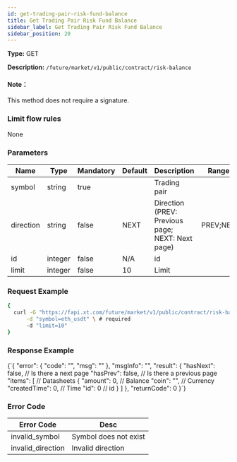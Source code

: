 ```yaml
---
id: get-trading-pair-risk-fund-balance
title: Get Trading Pair Risk Fund Balance
sidebar_label: Get Trading Pair Risk Fund Balance
sidebar_position: 20
---
```


**Type:** GET

**Description:** `/future/market/v1/public/contract/risk-balance`

#### Note：

This method does not require a signature.

### Limit flow rules

None

### Parameters

| Name | Type | Mandatory | Default | Description | Ranges |
| --- | --- | --- | --- | --- | --- |
| symbol | string | true |  | Trading pair |  |
| direction | string | false | NEXT | Direction (PREV: Previous page; NEXT: Next page) | PREV;NEXT |
| id | integer | false | N/A | id |  |
| limit | integer | false | 10 | Limit |  |

### Request Example

```bash title="Request"
{
  curl -G "https://fapi.xt.com/future/market/v1/public/contract/risk-balance" \
      -d "symbol=eth_usdt" \ # required
      -d "limit=10"
}
```

### Response Example


<CodeBlock language="json" title="Response">
  {`{
  "error": {
    "code": "",
    "msg": ""
  },
  "msgInfo": "",
  "result": {
    "hasNext": false, // Is there a next page
    "hasPrev": false, // Is there a previous page
    "items": [        // Datasheets
      {
        "amount": 0,      // Balance
        "coin": "",       // Currency
        "createdTime": 0, // Time
        "id": 0           // id
      }
    ]
  },
  "returnCode": 0
}`}
</CodeBlock>

### Error Code

| Error Code | Desc |
|-------------|----------------|
| invalid_symbol | Symbol does not exist |
| invalid_direction | Invalid direction |
